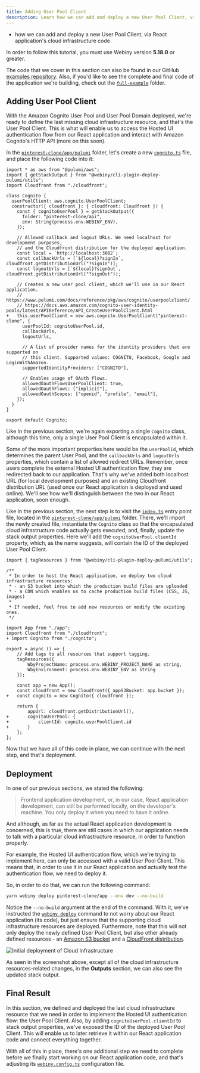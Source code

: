 ```yaml
---
title: Adding User Pool Client
description: Learn how we can add and deploy a new User Pool Client, via React application's cloud infrastructure code.
---
```



<Alert type="success" title="WHAT YOU’LL LEARN">

- how we can add and deploy a new User Pool Client, via React application's cloud infrastructure code

</Alert>

<Alert type="info" title="Can I use this?">

In order to follow this tutorial, you must use Webiny version **5.18.0** or greater.

</Alert>

<Alert type="info">

The code that we cover in this section can also be found in our GitHub [examples repository](https://github.com/webiny/webiny-examples/tree/master/create-custom-application/05-security/03-cloud-infrastructure/02-adding-user-pool-client). Also, if you'd like to see the complete and final code of the application we're building, check out the [`full-example`](https://github.com/webiny/webiny-examples/tree/master/create-custom-application/full-example) folder.

</Alert>

## Adding User Pool Client

With the Amazon Cognito User Pool and User Pool Domain deployed, we're ready to define the last missing cloud infrastructure resource, and that's the User Pool Client. This is what will enable us to access the Hosted UI authentication flow from our React application and interact with Amazon Cognito's HTTP API (more on this soon).

In the [`pinterest-clone/app/pulumi`](https://github.com/webiny/webiny-examples/tree/master/create-custom-application/05-security/03-cloud-infrastructure/02-adding-user-pool-client/pinterest-clone/app/pulumi) folder, let's create a new [`cognito.ts`](https://github.com/webiny/webiny-examples/blob/master/create-custom-application/05-security/03-cloud-infrastructure/02-adding-user-pool-client/pinterest-clone/app/pulumi/cognito.ts) file, and place the following code into it:

```diff-ts pinterest-clone/app/pulumi/cognito.ts
import * as aws from "@pulumi/aws";
import { getStackOutput } from "@webiny/cli-plugin-deploy-pulumi/utils";
import Cloudfront from "./cloudfront";

class Cognito {
  userPoolClient: aws.cognito.UserPoolClient;
  constructor({ cloudfront }: { cloudfront: Cloudfront }) {
    const { cognitoUserPool } = getStackOutput({
      folder: "pinterest-clone/api",
      env: String(process.env.WEBINY_ENV),
    });

    // Allowed callback and logout URLs. We need localhost for development purposes,
    // and the Cloudfront distribution for the deployed application.
    const local = `http://localhost:3002`;
    const callbackUrls = [`${local}?signIn`, cloudfront.getDistributionUrl("?signIn")];
    const logoutUrls = [`${local}?signOut`, cloudfront.getDistributionUrl("?signOut")];

    // Creates a new user pool client, which we'll use in our React application.
    // https://www.pulumi.com/docs/reference/pkg/aws/cognito/userpoolclient/
    // https://docs.aws.amazon.com/cognito-user-identity-pools/latest/APIReference/API_CreateUserPoolClient.html
+   this.userPoolClient = new aws.cognito.UserPoolClient("pinterest-clone", {
      userPoolId: cognitoUserPool.id,
      callbackUrls,
      logoutUrls,

      // A list of provider names for the identity providers that are supported on
      // this client. Supported values: COGNITO, Facebook, Google and LoginWithAmazon.
      supportedIdentityProviders: ["COGNITO"],

      // Enables usage of OAuth flows.
      allowedOauthFlowsUserPoolClient: true,
      allowedOauthFlows: ["implicit"],
      allowedOauthScopes: ["openid", "profile", "email"],
    });
  }
}

export default Cognito;
```

Like in the previous section, we're again exporting a single `Cognito` class, although this time, only a single User Pool Client is encapsulated within it.

Some of the more important properties here would be the `userPoolId`, which determines the parent User Pool, and the `callbackUrls` and `logoutUrls` properties, which contain a list of allowed redirect URLs. Remember, once users complete the external Hosted UI authentication flow, they are redirected back to our application. That's why we've added both localhost URL (for local development purposes) and an existing Cloudfront distribution URL (used once our React application is deployed and used online). We'll see how we'll distinguish between the two in our React application, soon enough.

Like in the previous section, the next step is to visit the [`index.ts`](https://github.com/webiny/webiny-examples/blob/master/create-custom-application/05-security/03-cloud-infrastructure/02-adding-user-pool-client/pinterest-clone/app/pulumi/index.ts) entry point file, located in the [`pinterest-clone/app/pulumi`](https://github.com/webiny/webiny-examples/blob/master/create-custom-application/05-security/03-cloud-infrastructure/02-adding-user-pool-client/pinterest-clone/app/pulumi) folder. There, we'll import the newly created file, instantiate the `Cognito` class so that the encapsulated cloud infrastructure code actually gets executed, and, finally, update the stack output properties. Here we'll add the `cognitoUserPool.clientId` property, which, as the name suggests, will contain the ID of the deployed User Pool Client.

```diff-ts pinterest-clone/app/pulumi/index.ts
import { tagResources } from "@webiny/cli-plugin-deploy-pulumi/utils";

/**
 * In order to host the React application, we deploy two cloud infrastructure resources:
 * - an S3 bucket into which the production build files are uploaded
 * - a CDN which enables us to cache production build files (CSS, JS, images)
 *
 * If needed, feel free to add new resources or modify the existing ones.
 */

import App from "./app";
import Cloudfront from "./cloudfront";
+ import Cognito from "./cognito";

export = async () => {
    // Add tags to all resources that support tagging.
    tagResources({
        WbyProjectName: process.env.WEBINY_PROJECT_NAME as string,
        WbyEnvironment: process.env.WEBINY_ENV as string
    });

    const app = new App();
    const cloudfront = new Cloudfront({ appS3Bucket: app.bucket });
+   const cognito = new Cognito({ cloudfront });

    return {
        appUrl: cloudfront.getDistributionUrl(),
+       cognitoUserPool: {
+           clientId: cognito.userPoolClient.id
+       }
    };
};
```

Now that we have all of this code in place, we can continue with the next step, and that's deployment.

## Deployment

In one of our previous sections, we stated the following:

> Frontend application development, or, in our case, React application development, can still be performed locally, on the developer's machine. You only deploy it when you need to have it online.

And although, as far as the actual React application development is concerned, this is true, there are still cases in which our application needs to talk with a particular cloud infrastructure resource, in order to function properly.

For example, the Hosted UI authentication flow, which we're trying to implement here, can only be accessed with a valid User Pool Client. This means that, in order to use it in our React application and actually test the authentication flow, we need to deploy it.

So, in order to do that, we can run the following command:

```bash
yarn webiny deploy pinterest-clone/app --env dev --no-build
```

Notice the `--no-build` argument at the end of the command. With it, we've instructed the [`webiny deploy`](../../core-development-concepts/basics/project-deployment) command to not worry about our React application (its code), but just ensure that the supporting cloud infrastructure resources are deployed. Furthermore, note that this will not only deploy the newly defined User Pool Client, but also other already defined resources - an [Amazon S3 bucket](https://github.com/webiny/webiny-examples/blob/master/create-custom-application/05-security/03-cloud-infrastructure/02-adding-user-pool-client/pinterest-clone/app/pulumi/index.ts#L22) and a [CloudFront distribution](https://github.com/webiny/webiny-examples/blob/master/create-custom-application/05-security/03-cloud-infrastructure/02-adding-user-pool-client/pinterest-clone/app/pulumi/index.ts#L23).

![Initial deployment of Cloud Infrastructure](./assets/adding-user-pool-client/cloud-infra-deploy.png)

<Alert type="success">

As seen in the screenshot above, except all of the cloud infrastructure resources-related changes, in the **Outputs** section, we can also see the updated stack output.

</Alert>

## Final Result

In this section, we defined and deployed the last cloud infrastructure resource that we need in order to implement the Hosted UI authentication flow: the User Pool Client. Also, by adding `cognitoUserPool.clientId` to stack output properties, we've exposed the ID of the deployed User Pool Client. This will enable us to later retrieve it within our React application code and connect everything together.

With all of this in place, there's one additional step we need to complete before we finally start working on our React application code, and that's adjusting its [`webiny.config.ts`](https://github.com/webiny/webiny-examples/blob/master/create-custom-application/05-security/03-cloud-infrastructure/02-adding-user-pool-client/pinterest-clone/app/code/webiny.config.ts) configuration file.
